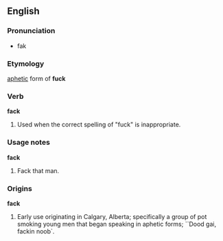 {{rfv|needs some Shakespeare quotes}}
==English==

===Pronunciation===
* fak

===Etymology===
[[aphetic]] form of '''fuck'''

===Verb===
'''fack'''

# Used when the correct spelling of "fuck" is inappropriate.

===Usage notes===
'''fack'''

# Fack that man.

===Origins===
{{rfc-header|Origins}}
'''fack'''

# Early use originating in Calgary, Alberta; specifically a group of pot smoking young men that began speaking in aphetic forms; ``Dood gai, fackin noob`.